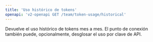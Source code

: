 ```yaml
---
title: 'Uso histórico de tokens'
openapi: 'v2-openapi GET /team/token-usage/historical'
---
```


Devuelve el uso histórico de tokens mes a mes. El punto de conexión también puede, opcionalmente, desglosar el uso por clave de API.
